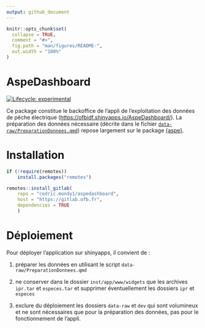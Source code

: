 ```yaml
---
output: github_document
---
```


<!-- README.md is generated from README.Rmd. Please edit that file -->

```r
knitr::opts_chunk$set(
  collapse = TRUE,
  comment = "#>",
  fig.path = "man/figures/README-",
  out.width = "100%"
)
```

# AspeDashboard

<!-- badges: start -->

[![Lifecycle: experimental](https://img.shields.io/badge/lifecycle-experimental-orange.svg)](https://lifecycle.r-lib.org/articles/stages.html#experimental)

<!-- badges: end -->

Ce package constitue le backoffice de l'appli de l'exploitation des données de pêche électrique (<https://ofbidf.shinyapps.io/AspeDashboard/>). La préparation des données nécessaire (décrite dans le fichier [`data-raw/PreparationDonnees.qmd`](data-raw/PreparationDonnees.md)) repose largement sur le package [{aspe}](https://github.com/PascalIrz/aspe).

# Installation

```r
if (!require(remotes))
    install.packages("remotes")

remotes::install_gitlab(
    repo = "cedric.mondy1/aspedashboard",
    host = "https://gitlab.ofb.fr", 
    dependencies = TRUE
    )

```

# Déploiement

Pour déployer l'application sur shinyapps, il convient de :

1.  préparer les données en utilisant le script `data-raw/PreparationDonnees.qmd`

2.  ne conserver dans le dossier `inst/app/www/widgets` que les archives `ipr.tar` et `especes.tar` et supprimer éventuellement les dossiers `ipr` et `especes`

3.  exclure du déploiement les dossiers `data-raw` et `dev` qui sont volumineux et ne sont nécessaires que pour la préparation des données, pas pour le fonctionnement de l'appli.

